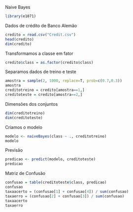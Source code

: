 Naive Bayes
```{r}
library(e1071)
```
Dados de crédito de Banco Alemão
```{r}
credito = read.csv("Credit.csv")
head(credito)
dim(credito)
```
Transformamos a classe em fator
```{r}
credito$class = as.factor(credito$class)
```
Separamos dados de treino e teste
```{r}
amostra = sample(2, 1000, replace=T, prob=c(0.7,0.3))
amostra
creditotreino = credito[amostra==1,]
creditoteste = credito[amostra==2,]
```
Dimensões dos conjuntos
```{r}
dim(creditotreino)
dim(creditoteste)
```
Criamos o modelo
```{r}
modelo <- naiveBayes(class ~ ., creditotreino)
modelo
```
Previsão
```{r}
predicao <- predict(modelo, creditoteste)
predicao
```
Matriz de Confusão
```{r}
confusao = table(creditoteste$class, predicao)
confusao
taxaacerto = (confusao[1] + confusao[4]) / sum(confusao)
taxaerro = (confusao[2] + confusao[3]) / sum(confusao)
taxaacerto
taxaerro
```

